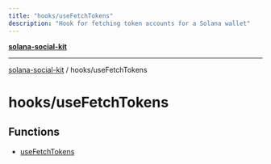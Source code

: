 ```yaml
---
title: "hooks/useFetchTokens"
description: "Hook for fetching token accounts for a Solana wallet"
---
```


[**solana-social-kit**](../../README.mdx)

***

[solana-social-kit](../../README.mdx) / hooks/useFetchTokens

# hooks/useFetchTokens

## Functions

- [useFetchTokens](functions/useFetchTokens.mdx) 